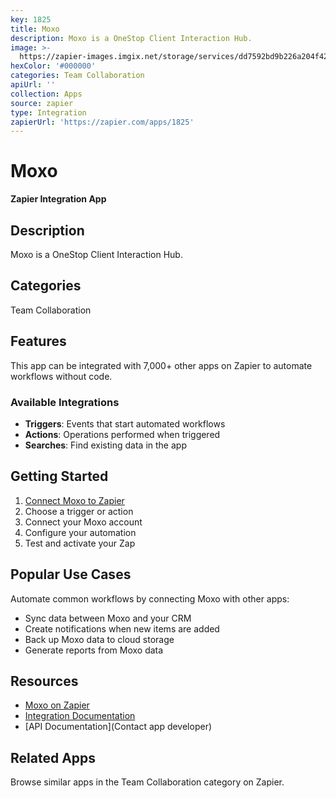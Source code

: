 ```yaml
---
key: 1825
title: Moxo
description: Moxo is a OneStop Client Interaction Hub.
image: >-
  https://zapier-images.imgix.net/storage/services/dd7592bd9b226a204f425bdd3d8ee8ca.png?auto=format%2Ccompress&ixlib=python-3.0.0&q=50
hexColor: '#000000'
categories: Team Collaboration
apiUrl: ''
collection: Apps
source: zapier
type: Integration
zapierUrl: 'https://zapier.com/apps/1825'
---
```

# Moxo

**Zapier Integration App**

## Description

Moxo is a OneStop Client Interaction Hub.

## Categories

Team Collaboration

## Features

This app can be integrated with 7,000+ other apps on Zapier to automate workflows without code.

### Available Integrations

- **Triggers**: Events that start automated workflows
- **Actions**: Operations performed when triggered
- **Searches**: Find existing data in the app

## Getting Started

1. [Connect Moxo to Zapier](https://zapier.com/apps/1825)
2. Choose a trigger or action
3. Connect your Moxo account
4. Configure your automation
5. Test and activate your Zap

## Popular Use Cases

Automate common workflows by connecting Moxo with other apps:

- Sync data between Moxo and your CRM
- Create notifications when new items are added
- Back up Moxo data to cloud storage
- Generate reports from Moxo data

## Resources

- [Moxo on Zapier](https://zapier.com/apps/1825)
- [Integration Documentation](https://zapier.com/apps/1825/integrations)
- [API Documentation](Contact app developer)

## Related Apps

Browse similar apps in the Team Collaboration category on Zapier.
